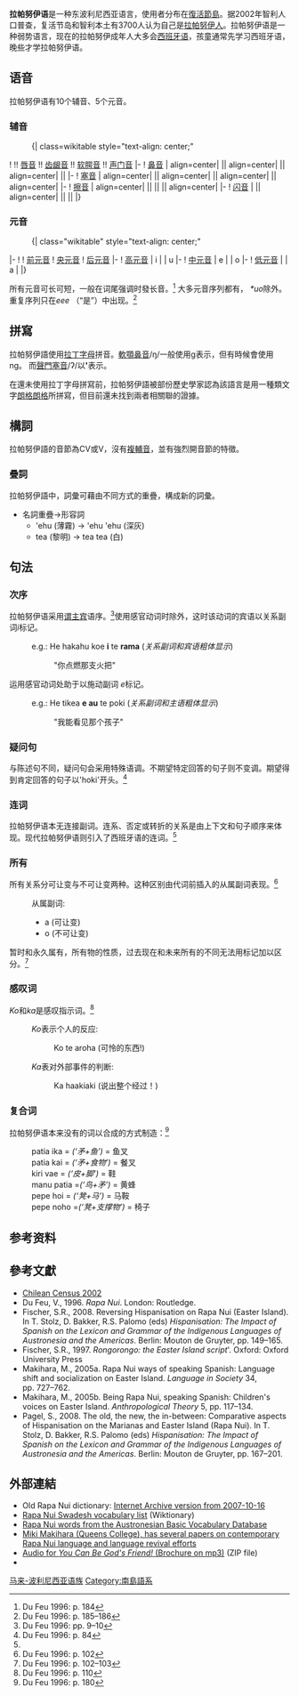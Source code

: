 {{Infobox language
|name=拉帕努伊语
|nativename=Vananga rapa nui
|states=[[智利|智利]]
|region=[[复活节岛|复活节岛]]
|speakers= 至多4650人，可能低于800人
|ethnicity=[[拉帕努伊人|拉帕努伊人]]
|familycolor=Austronesian
|fam2=[[马来-波利尼西亚语族|马来-波利尼西亚语族]]
|fam3=[[大洋洲語族|大洋洲語族]]
|fam4=[[玻里尼西亞語群|玻里尼西亞語群]]
|fam5=[[玻里尼西亞語#系屬分類|東玻里尼西亞語]]
|script=[[拉丁字母|拉丁字母]]
|iso2=rap|iso3=rap
|vitality=s}}
'''拉帕努伊语'''是一种东波利尼西亚语言，使用者分布在[[復活節島|復活節島]]。据2002年智利人口普查，复活节岛和智利本土有3700人认为自己是[[拉帕努伊人|拉帕努伊人]]。拉帕努伊语是一种弱势语言，现在的拉帕努伊成年人大多会[[西班牙语|西班牙语]]，孩童通常先学习西班牙语，晚些才学拉帕努伊语。

== 语音 ==
拉帕努伊语有10个辅音、5个元音。

=== 辅音 ===
:{| class=wikitable style="text-align: center;"
! !! [[唇音|唇音]] !! [[齿龈音|齿龈音]] !! [[软腭音|软腭音]] !! [[声门音|声门音]]
|-
! [[鼻音_(辅音)|鼻音]]
| align=center| {{IPA|m}} || align=center| {{IPA|n}} || align=center| {{IPA|ŋ}} ||
|-
! [[塞音|塞音]]
| align=center| {{IPA|p}} || align=center| {{IPA|t}} || align=center| {{IPA|k}} || align=center| {{IPA|ʔ}}
|-
! [[擦音|擦音]]
| align=center| {{IPA|v}} ||  ||  || align=center| {{IPA|h}}
|-
! [[闪音|闪音]]
|  || align=center| {{IPA|ɾ}} ||  ||
|}

=== 元音 ===
:{| class="wikitable" style="text-align: center;"
|-
!
! [[前元音|前元音]]
! [[央元音|央元音]]
! [[后元音|后元音]]
|-
! [[高元音|高元音]]
| i
|
| u
|-
! [[中元音|中元音]]
| e
|
| o
|-
! [[低元音|低元音]]
|
| a
|
|}

所有元音可长可短，一般在词尾强调时發长音。<ref>Du Feu 1996: p. 184</ref> 大多元音序列都有， ''*uo''除外。重复序列只在''eee'' （“是”）中出现。<ref name="duf">Du Feu 1996: p. 185–186</ref>

== 拼寫 ==

拉帕努伊語使用[[拉丁字母|拉丁字母]]拼音。[[軟顎鼻音|軟顎鼻音]]/ŋ/一般使用g表示，但有時候會使用ng。 而[[聲門塞音|聲門塞音]]/ʔ/以''' ' '''表示。

在還未使用拉丁字母拼寫前，拉帕努伊語被部份歷史學家認為該語言是用一種類文字[[朗格朗格|朗格朗格]]所拼寫，但目前還未找到兩者相關聯的證據。

== 構詞 ==

拉帕努伊語的音節為CV或V，沒有[[複輔音|複輔音]]，並有強烈開音節的特徵。

=== 疊詞 ===

拉帕努伊語中，詞彙可藉由不同方式的重疊，構成新的詞彙。

*名詞重疊→形容詞
** 'ehu (薄霧) → 'ehu 'ehu (深灰)
** tea (黎明) → tea tea (白) 



== 句法 ==
=== 次序 ===
拉帕努伊语采用[[谓主宾结构|谓主宾]]语序。<ref>Du Feu 1996: pp. 9–10</ref>使用感官动词时除外，这时该动词的宾语以关系副词''i''标记。

:e.g.: He hakahu koe '''i''' te '''rama''' (''关系副词和宾语粗体显示'')
::"你点燃那支火把"

运用感官动词处助于以施动副词 ''e''标记。
:e.g.: He tikea '''e au''' te poki (''关系副词和主语粗体显示'')
::"我能看见那个孩子"

=== 疑问句 ===
与陈述句不同，疑问句会采用特殊语调。不期望特定回答的句子则不变调。期望得到肯定回答的句子以'hoki'开头。<ref name="dufeu">Du Feu 1996: p. 84</ref>

=== 连词 ===
拉帕努伊语本无连接副词。连系、否定或转折的关系是由上下文和句子顺序来体现。现代拉帕努伊语则引入了西班牙语的连词。<ref name="dufeu"/>

=== 所有 ===
所有关系分可让变与不可让变两种。这种区别由代词前插入的从属副词表现。<ref>Du Feu 1996: p. 102</ref>

:从属副词:
:* a (可让变)
:* o (不可让变)

暂时和永久属有，所有物的性质，过去现在和未来所有的不同无法用标记加以区分。<ref>Du Feu 1996: p. 102–103</ref>

=== 感叹词 ===
''Ko''和''ka''是感叹指示词。<ref>Du Feu 1996: p. 110</ref>
:''Ko''表示个人的反应:
::Ko te aroha (可怜的东西!)
:''Ka''表对外部事件的判断:
::Ka ha{{okina}}aki{{okina}}aki (说出整个经过！)

=== 复合词 ===
拉帕努伊语本来没有的词以合成的方式制造：<ref>Du Feu 1996: p. 180</ref>
:patia ika = ''(‘矛+鱼’)'' = 鱼叉
:patia kai = ''(‘矛+食物’)'' = 餐叉
:kiri va{{okina}}e = ''(‘皮+脚’)'' = 鞋
:manu patia =''(‘鸟+矛’)'' = 黄蜂
:pepe hoi = ''(‘凳+马’)'' = 马鞍
:pepe noho =''(‘凳+支撑物’)'' = 椅子

== 参考资料 ==
{{reflist|2}}

==參考文獻==
{{refbegin}}
* [http://www.ine.cl/cd2002/sintesiscensal.pdf Chilean Census 2002] {{Wayback|url=http://www.ine.cl/cd2002/sintesiscensal.pdf |date=20090914033147 }}
* Du Feu, V., 1996. ''Rapa Nui''. London: Routledge.
* Fischer, S.R., 2008. Reversing Hispanisation on Rapa Nui (Easter Island). In T. Stolz, D. Bakker, R.S. Palomo (eds) ''Hispanisation: The Impact of Spanish on the Lexicon and Grammar of the Indigenous Languages of Austronesia and the Americas''. Berlin: Mouton de Gruyter, pp. 149–165.
* Fischer, S.R., 1997. ''Rongorongo: the Easter Island script'''. Oxford: Oxford University Press
* Makihara, M., 2005a. Rapa Nui ways of speaking Spanish: Language shift and socialization on Easter Island. ''Language in Society'' 34, pp. 727–762.
* Makihara, M., 2005b. Being Rapa Nui, speaking Spanish: Children's voices on Easter Island. ''Anthropological Theory'' 5, pp. 117–134.
* Pagel, S., 2008. The old, the new, the in-between: Comparative aspects of Hispanisation on the Marianas and Easter Island (Rapa Nui). In T. Stolz, D. Bakker, R.S. Palomo (eds) ''Hispanisation: The Impact of Spanish on the Lexicon and Grammar of the Indigenous Languages of Austronesia and the Americas''. Berlin: Mouton de Gruyter, pp. 167–201.
{{refend}}

==外部連結==
{{Incubator|code=rap}}
*Old Rapa Nui dictionary: [https://web.archive.org/web/20071016043210/http://www.rongorongo.org/vanaga/a.html Internet Archive version from 2007-10-16]
*[https://web.archive.org/web/20121113145613/http://en.wiktionary.org/wiki/Appendix:Araucanian_Swadesh_lists Rapa Nui Swadesh vocabulary list] (Wiktionary)
*[https://web.archive.org/web/20110812134825/http://language.psy.auckland.ac.nz/austronesian/language.php?id=264 Rapa Nui words from the Austronesian Basic Vocabulary Database]
*[https://web.archive.org/web/20060915112902/http://qcpages.qc.cuny.edu/ANTHRO/makihara/makihara.html Miki Makihara (Queens College), has several papers on contemporary Rapa Nui language and language revival efforts]
*[https://web.archive.org/web/20120307224808/http://download.jw.org/files/media_books/gf_RPN.mp3.zip Audio for ''You Can Be God's Friend!'' (Brochure on mp3)] (ZIP file)
*{{ethnologue|rap}}

{{Languages of Chile}}

[[Category:马来-波利尼西亚语族|]]
[[Category:南島語系|Category:南島語系]]